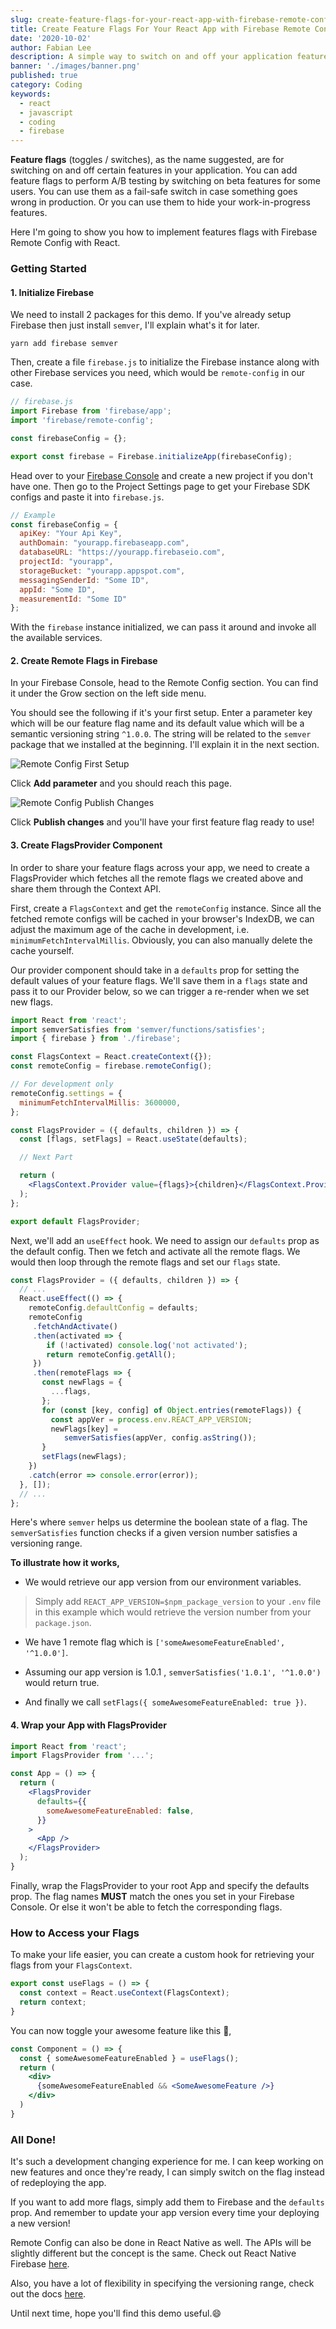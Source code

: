 ```yaml
---
slug: create-feature-flags-for-your-react-app-with-firebase-remote-config
title: Create Feature Flags For Your React App with Firebase Remote Config
date: '2020-10-02'
author: Fabian Lee
description: A simple way to switch on and off your application features.
banner: './images/banner.png'
published: true
category: Coding
keywords:
  - react
  - javascript
  - coding
  - firebase
---
```


**Feature flags** (toggles / switches), as the name suggested, are for switching on and off certain features in your application. You can add feature flags to perform A/B testing by switching on beta features for some users. You can use them as a fail-safe switch in case something goes wrong in production. Or you can use them to hide your work-in-progress features.

Here I'm going to show you how to implement features flags with Firebase Remote Config with React.

### Getting Started

#### 1. Initialize Firebase

We need to install 2 packages for this demo. If you've already setup Firebase then just install `semver`, I'll explain what's it for later.

```
yarn add firebase semver
```

Then, create a file `firebase.js` to initialize the Firebase instance along with other Firebase services you need, which would be `remote-config` in our case.

```js
// firebase.js
import Firebase from 'firebase/app';
import 'firebase/remote-config';

const firebaseConfig = {};

export const firebase = Firebase.initializeApp(firebaseConfig);
```

Head over to your [Firebase Console](https://console.firebase.google.com) and create a new project if you don't have one. Then go to the Project Settings page to get your Firebase SDK configs and paste it into `firebase.js`.

```js
// Example
const firebaseConfig = {
  apiKey: "Your Api Key",
  authDomain: "yourapp.firebaseapp.com",
  databaseURL: "https://yourapp.firebaseio.com",
  projectId: "yourapp",
  storageBucket: "yourapp.appspot.com",
  messagingSenderId: "Some ID",
  appId: "Some ID",
  measurementId: "Some ID"
};
```

With the `firebase` instance initialized, we can pass it around and invoke all the available services.

#### 2. Create Remote Flags in Firebase

In your Firebase Console, head to the Remote Config section. You can find it under the Grow section on the left side menu.

You should see the following if it's your first setup. Enter a parameter key which will be our feature flag name and its default value which will be a semantic versioning string `^1.0.0`. The string will be related to the `semver` package that we installed at the beginning. I'll explain it in the next section.

![Remote Config First Setup](./images/first-setup.png)

Click **Add parameter** and you should reach this page.

![Remote Config Publish Changes](./images/publish-setup.png)

Click **Publish changes** and you'll have your first feature flag ready to use!

#### 3. Create FlagsProvider Component

In order to share your feature flags across your app, we need to create a FlagsProvider which fetches all the remote flags we created above and share them through the Context API.

First, create a `FlagsContext` and get the `remoteConfig` instance. Since all the fetched remote configs will be cached in your browser's IndexDB, we can adjust the maximum age of the cache in development, i.e. `minimumFetchIntervalMillis`. Obviously, you can also manually delete the cache yourself.

Our provider component should take in a `defaults` prop for setting the default values of your feature flags. We'll save them in a `flags` state and pass it to our Provider below, so we can trigger a re-render when we set new flags.

```jsx
import React from 'react';
import semverSatisfies from 'semver/functions/satisfies';
import { firebase } from './firebase';

const FlagsContext = React.createContext({});
const remoteConfig = firebase.remoteConfig();

// For development only
remoteConfig.settings = {
  minimumFetchIntervalMillis: 3600000,
};

const FlagsProvider = ({ defaults, children }) => {
  const [flags, setFlags] = React.useState(defaults);

  // Next Part

  return (
    <FlagsContext.Provider value={flags}>{children}</FlagsContext.Provider>
  );
};

export default FlagsProvider;
```

Next, we'll add an `useEffect` hook. We need to assign our `defaults` prop as the default config. Then we fetch and activate all the remote flags. We would then loop through the remote flags and set our `flags` state.

```jsx
const FlagsProvider = ({ defaults, children }) => {
  // ...
  React.useEffect(() => {
    remoteConfig.defaultConfig = defaults;
    remoteConfig
     .fetchAndActivate()
     .then(activated => {
        if (!activated) console.log('not activated');
        return remoteConfig.getAll();
     })
     .then(remoteFlags => {
       const newFlags = {
         ...flags,
       };
       for (const [key, config] of Object.entries(remoteFlags)) {
         const appVer = process.env.REACT_APP_VERSION;
         newFlags[key] = 
            semverSatisfies(appVer, config.asString());
       }
       setFlags(newFlags);
    })
    .catch(error => console.error(error));
  }, []);
  // ...
};
```

Here's where `semver` helps us determine the boolean state of a flag. The `semverSatisfies` function checks if a given version number satisfies a versioning range.

**To illustrate how it works,**

- We would retrieve our app version from our environment variables.

> Simply add `REACT_APP_VERSION=$npm_package_version` to your `.env` file in this example which would retrieve the version number from your `package.json`.

- We have 1 remote flag which is `['someAwesomeFeatureEnabled', '^1.0.0']`.

- Assuming our app version is 1.0.1 , `semverSatisfies('1.0.1', '^1.0.0')` would return true. 

- And finally we call `setFlags({ someAwesomeFeatureEnabled: true })`.

#### 4. Wrap your App with FlagsProvider

```jsx
import React from 'react';
import FlagsProvider from '...';

const App = () => {
  return (
    <FlagsProvider
      defaults={{
        someAwesomeFeatureEnabled: false,
      }}
    >
      <App />
    </FlagsProvider>
  );
}
```

Finally, wrap the FlagsProvider to your root App and specify the defaults prop. The flag names **MUST** match the ones you set in your Firebase Console. Or else it won't be able to fetch the corresponding flags.

### How to Access your Flags

To make your life easier, you can create a custom hook for retrieving your flags from your `FlagsContext`.

```jsx
export const useFlags = () => {
  const context = React.useContext(FlagsContext);
  return context;
}
```

You can now toggle your awesome feature like this 👏,

```jsx
const Component = () => {
  const { someAwesomeFeatureEnabled } = useFlags();
  return (
    <div>
      {someAwesomeFeatureEnabled && <SomeAwesomeFeature />}
    </div>
  )
}
```

### All Done!

It's such a development changing experience for me. I can keep working on new features and once they're ready, I can simply switch on the flag instead of redeploying the app.

If you want to add more flags, simply add them to Firebase and the `defaults` prop. And remember to update your app version every time your deploying a new version!

Remote Config can also be done in React Native as well. The APIs will be slightly different but the concept is the same. Check out React Native Firebase [here](https://rnfirebase.io).

Also, you have a lot of flexibility in specifying the versioning range, check out the docs [here](https://github.com/npm/node-semver#ranges).

Until next time, hope you'll find this demo useful.😄